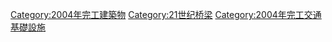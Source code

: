 {{Commonscat|Bridges completed in 2004}}
{{Cat nav 10years|21世纪桥梁|2004||年完工橋梁}}

[[Category:2004年完工建築物|Category:2004年完工建築物]]
[[Category:21世纪桥梁|Category:21世纪桥梁]]
[[Category:2004年完工交通基礎設施|Category:2004年完工交通基礎設施]]